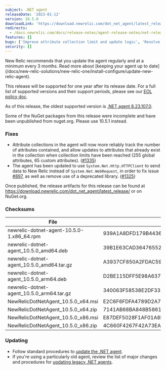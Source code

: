 ```yaml
---
subject: .NET agent
releaseDate: '2023-01-12'
version: 10.5.0
downloadLink: 'https://download.newrelic.com/dot_net_agent/latest_release'
redirects:
  - /docs.newrelic.com/docs/release-notes/agent-release-notes/net-release-notes/net-agent-1050
features: []
bugs: ['Improve attribute collection limit and update logic', 'Resolve issue where Agent could cause socket errors in applications using HttpClient']
security: []
---
```


<Callout variant="important">
New Relic recommends that you update the agent regularly and at a minimum every 3 months. Read more about [keeping your agent up to date](/docs/new-relic-solutions/new-relic-one/install-configure/update-new-relic-agent).

This release will be supported for one year after its release date. For a full list of supported versions and their support periods, please see our [EOL policy doc](/docs/apm/agents/net-agent/getting-started/net-agent-eol-policy).

As of this release, the oldest supported version is [.NET agent 8.23.107.0](/docs/release-notes/agent-release-notes/net-release-notes/agent-8231070).
</Callout>

<Callout variant="warning">
Some of the NuGet packages from this release were incomplete and have been unpublished from nuget.org.  Please use 10.5.1 instead.
</Callout>

### Fixes
* Attribute collections in the agent will now more reliably track the number of attributes contained, and allow updates to attributes that already exist in the collection when collection limits have been reached 
(255 global attributes, 65 custom attributes). ([#1335](https://github.com/newrelic/newrelic-dotnet-agent/pull/1335))
* The agent has been updated to use `System.Net.Http.HTTPClient` to send data to New Relic instead of `System.Net.WebRequest`, in order to fix issue [#897](https://github.com/newrelic/newrelic-dotnet-agent/issues/897), as well as remove use of a deprecated library. ([#1325](https://github.com/newrelic/newrelic-dotnet-agent/pull/1325))

Once published, the release artifacts for this release can be found at https://download.newrelic.com/dot_net_agent/latest_release/ or on NuGet.org.

### Checksums
| File | SHA - 256  Hash |
| ---| ---|
| newrelic-dotnet-agent-10.5.0-1.x86_64.rpm | 939A1A8DFD179B4436F2DFDC1950D7AD4DEC5ED4F26C3E750A9880F147E47092 |
| newrelic-dotnet-agent_10.5.0_amd64.deb | 39B1E63CAD364765527B254EF363615F3209213D9CCF9EC2DA2920D4104788B2 |
| newrelic-dotnet-agent_10.5.0_amd64.tar.gz | A3937CF850A2FDAC5978112626063C07AEA96244FF82749E85470FA02523B44B |
| newrelic-dotnet-agent_10.5.0_arm64.deb | D2BE115DFF5E98A637451C7851BC6BA03B703543931CF1DF2609637AC61F6AFF |
| newrelic-dotnet-agent_10.5.0_arm64.tar.gz | 340063F58538E2DF33FBE8DDA04D41A548DE4F2D139EE9A7D2E5EA79F0FB4279 |
| NewRelicDotNetAgent_10.5.0_x64.msi | E2C6F6FDFA4789D2A72EE985FEF4B86E8B53E57ADC26EF3CD1D4E44DAE4D09A3 |
| NewRelicDotNetAgent_10.5.0_x64.zip | 7141AB68BA848B5861943DD50849E5609B767B75A3BF43E540959EAA1874326A |
| NewRelicDotNetAgent_10.5.0_x86.msi | E87DEF5028F1AF01A8EF8A0503A112F80D1B519EA11464FFC41AFE63F231D54A |
| NewRelicDotNetAgent_10.5.0_x86.zip | 4C660F4267F42A73EA66166AC536CC0596F8A7840D62FCA8FC76EB4771942439 |


### Updating

* Follow standard procedures to [update the .NET agent](/docs/agents/net-agent/installation-configuration/update-net-agent).
* If you're using a particularly old agent, review the list of major changes and procedures for [updating legacy .NET agents](/docs/agents/net-agent/troubleshooting/upgrade-legacy-net-agents).
